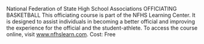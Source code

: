National Federation of State High School Associations OFFICIATING BASKETBALL This officiating course is part of the NFHS Learning Center. It is designed to assist individuals in becoming a better official and improving the experience for the official and the student-athlete. To access the course online, visit www.nfhslearn.com. Cost: Free